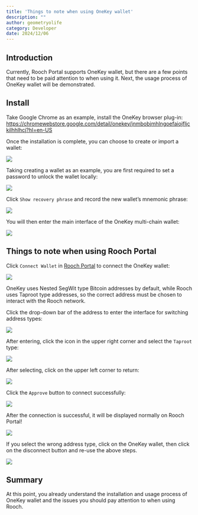 ```yaml
---
title: 'Things to note when using OneKey wallet'
description: ""
author: geometryolife
category: Developer
date: 2024/12/06
---
```



<PostHeader />

## Introduction

Currently, Rooch Portal supports OneKey wallet, but there are a few points that need to be paid attention to when using it. Next, the usage process of OneKey wallet will be demonstrated.

## Install

Take Google Chrome as an example, install the OneKey browser plug-in: https://chromewebstore.google.com/detail/onekey/jnmbobjmhlngoefaiojfljckilhhlhcj?hl=en-US

Once the installation is complete, you can choose to create or import a wallet:

![](/blog/onekey/welcome-onekey.png)

Taking creating a wallet as an example, you are first required to set a password to unlock the wallet locally:

![](/blog/onekey/set-password.png)

Click `Show recovery phrase` and record the new wallet’s mnemonic phrase:

![](/blog/onekey/show-phrase.png)

You will then enter the main interface of the OneKey multi-chain wallet:

![](/blog/onekey/onekey-home.png)

## Things to note when using Rooch Portal

Click `Connect Wallet` in [Rooch Portal](portal.rooch.network) to connect the OneKey wallet:

![](/blog/onekey/choose-onekey.png)

OneKey uses Nested SegWit type Bitcoin addresses by default, while Rooch uses Taproot type addresses, so the correct address must be chosen to interact with the Rooch network.

Click the drop-down bar of the address to enter the interface for switching address types:

![](/blog/onekey/change-address-type.png)

After entering, click the icon in the upper right corner and select the `Taproot` type:

![](/blog/onekey/choose-type.png)

After selecting, click on the upper left corner to return:

![](/blog/onekey/return.png)

Click the `Approve` button to connect successfully:

![](/blog/onekey/approve.png)

After the connection is successful, it will be displayed normally on Rooch Portal!

![](/blog/onekey/portal-home.png)

If you select the wrong address type, click on the OneKey wallet, then click on the disconnect button and re-use the above steps.

![](/blog/onekey/disconnect.png)

## Summary

At this point, you already understand the installation and usage process of OneKey wallet and the issues you should pay attention to when using Rooch.
